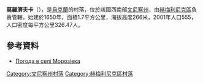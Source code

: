 {{coord|49|42|51|N|28|5|48|E|scale:30000|display=title}}

'''莫羅濟夫卡'''（{{lang-uk|Морозівка}}），是[[烏克蘭|烏克蘭]]的村落，位於該國西南部[[文尼察州|文尼察州]]，由[[赫梅利尼克區|赫梅利尼克區]]負責管轄，始建於1650年，面積1.7平方公里，海拔高度266米，2001年人口555，人口密度每平方公里326.47人。

==參考資料==
* [http://weather.in.ua/ua/vinnickaja/16293 Погода в селі Морозівка]

[[Category:文尼察州村落|Category:文尼察州村落]]
[[Category:赫梅利尼克區村落|Category:赫梅利尼克區村落]]


{{Vinnytsia-geo-stub}}